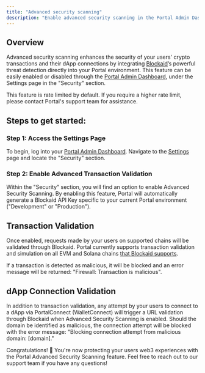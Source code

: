 ```yaml
---
title: "Advanced security scanning"
description: "Enable advanced security scanning in the Portal Admin Dashboard to protect your users from malicious transactions and domain connections using Blockaid's robust security features."
---
```


## Overview

Advanced security scanning enhances the security of your users' crypto transactions and their dApp connections by integrating [Blockaid](https://www.blockaid.io/)’s powerful threat detection directly into your Portal environment. This feature can be easily enabled or disabled through the [Portal Admin Dashboard](https://app.portalhq.io), under the Settings page in the "Security" section.

<Warning>
This feature is rate limited by default. If you require a higher rate limit, please contact Portal's support team for assistance.
</Warning>

## Steps to get started:

### **Step 1: Access the Settings Page**

To begin, log into your [Portal Admin Dashboard](https://app.portalhq.io). Navigate to the [Settings](https://app.portalhq.io/settings) page and locate the "Security" section.

### **Step 2: Enable Advanced Transaction Validation**

Within the "Security" section, you will find an option to enable Advanced Security Scanning. By enabling this feature, Portal will automatically generate a Blockaid API Key specific to your current Portal environment ("Development" or "Production").

## **Transaction Validation**

Once enabled, requests made by your users on supported chains will be validated through Blockaid. Portal currently supports transaction validation and simulation on all EVM and Solana chains [that Blockaid supports](https://docs.blockaid.io/reference/supported-chains).

If a transaction is detected as malicious, it will be blocked and an error message will be returned: "Firewall: Transaction is malicious".

## **dApp Connection Validation**

In addition to transaction validation, any attempt by your users to connect to a dApp via PortalConnect (WalletConnect) will trigger a URL validation through Blockaid when Advanced Security Scanning is enabled. Should the domain be identified as malicious, the connection attempt will be blocked with the error message: "Blocking connection attempt from malicious domain: \[domain]."

Congratulations! 🎉 You're now protecting your users web3 experiences with the Portal Advanced Security Scanning feature. Feel free to reach out to our support team if you have any questions!
